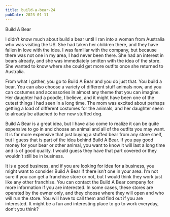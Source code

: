 ```yaml
---
title: build-a-bear-24
pubDate: 2023-01-11
---
```


Build A Bear

I didn’t know much about build a bear until I ran into a woman from Australia who was visiting the US. She had taken her children there, and they have fallen in love with the idea. I was familiar with the company, but because there was not one in my area, I had never been there. She had an interest in bears already, and she was immediately smitten with the idea of the store. She wanted to know where she could get more outfits once she returned to Australia.

From what I gather, you go to Build A Bear and you do just that. You build a bear. You can also choose a variety of different stuff animals now, and you can costumes and accessories in almost any theme that you can imagine. Her daughter had a poodle, I believe, and it might have been one of the cutest things I had seen in a long time. The mom was excited about perhaps getting a load of different costumes for the animals, and her daughter seem to already be attached to her new stuffed dog.

Build A Bear is a great idea, but I have also come to realize it can be quite expensive to go in and choose an animal and all of the outfits you may want. It is far more expensive that just buying a stuffed bear from any store shelf, but I guess that is part of the idea behind Build A Bear. If you pay good money for your bear or other animal, you want to know it will last a long time and is of good quality. I would guess they have that part covered or they wouldn’t still be in business.

It is a good business, and if you are looking for idea for a business, you might want to consider Build A Bear if there isn’t one in your area. I’m not sure if you can get a franchise store or not, but I would think they work just like any other franchise. You can contact the Build A Bear company for more information if you are interested. In some cases, these stores are operated by the owner only, and they choose where they will open and who will run the store. You will have to call them and find out if you are interested. It might be a fun and interesting place to go to work everyday, don’t you think?